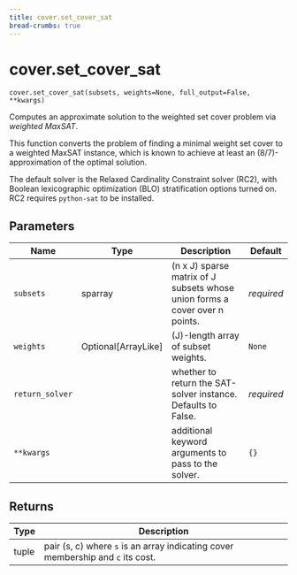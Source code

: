 ```yaml
---
title: cover.set_cover_sat
bread-crumbs: true
---
```

# cover.set_cover_sat { #geomcover.cover.set_cover_sat }

`cover.set_cover_sat(subsets, weights=None, full_output=False, **kwargs)`

Computes an approximate solution to the weighted set cover problem via *weighted MaxSAT*.

This function converts the problem of finding a minimal weight set cover to a weighted MaxSAT instance,         which is known to achieve at least an (8/7)-approximation of the optimal solution.

The default solver is the Relaxed Cardinality Constraint solver (RC2), with Boolean lexicographic optimization  (BLO) stratification options turned on. RC2 requires `python-sat` to be installed.

## Parameters

| Name            | Type                  | Description                                                                 | Default    |
|-----------------|-----------------------|-----------------------------------------------------------------------------|------------|
| `subsets`       | sparray               | (n x J) sparse matrix of J subsets whose union forms a cover over n points. | _required_ |
| `weights`       | Optional\[ArrayLike\] | (J)-length array of subset weights.                                         | `None`     |
| `return_solver` |                       | whether to return the SAT-solver instance. Defaults to False.               | _required_ |
| `**kwargs`      |                       | additional keyword arguments to pass to the solver.                         | `{}`       |

## Returns

| Type   | Description                                                                         |
|--------|-------------------------------------------------------------------------------------|
| tuple  | pair (s, c) where ``s`` is an array indicating cover membership and ``c`` its cost. |